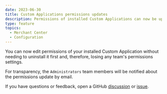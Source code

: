```yaml
---
date: 2023-06-30
title: Custom Applications permissions updates
description: Permissions of installed Custom Applications can now be updated
type: feature
topics:
  - Merchant Center
  - Configuration
---
```


You can now edit permissions of your installed Custom Application without needing to uninstall it first and, therefore, losing any team's permissions settings.

For transparency, the `Administrators` team members will be notified about the permissions update by email.

If you have questions or feedback, open a GitHub [discussion](https://github.com/commercetools/merchant-center-application-kit/discussions) or [issue](https://github.com/commercetools/merchant-center-application-kit/issues).
